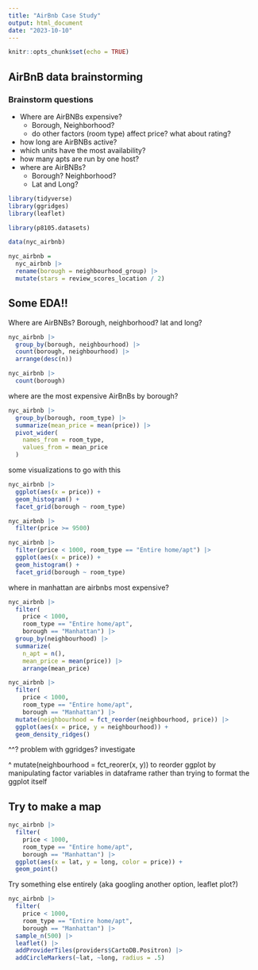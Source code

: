 ```yaml
---
title: "AirBnb Case Study"
output: html_document
date: "2023-10-10"
---
```


```r
knitr::opts_chunk$set(echo = TRUE)
```

## AirBnB data brainstorming

### Brainstorm questions

- Where are AirBNBs expensive? 
  - Borough, Neighborhood? 
  - do other factors (room type) affect price? what about rating?
- how long are AirBNBs active? 
- which units have the most availability? 
- how many apts are run by one host? 
- where are AirBNBs? 
  - Borough? Neighborhood? 
  - Lat and Long? 
  
```r
library(tidyverse)
library(ggridges)
library(leaflet)

library(p8105.datasets)

data(nyc_airbnb)

nyc_airbnb = 
  nyc_airbnb |> 
  rename(borough = neighbourhood_group) |> 
  mutate(stars = review_scores_location / 2)
```

## Some EDA!!

Where are AirBNBs? Borough, neighborhood? lat and long? 

```r
nyc_airbnb |> 
  group_by(borough, neighbourhood) |> 
  count(borough, neighbourhood) |> 
  arrange(desc(n))

nyc_airbnb |> 
  count(borough)
```

where are the most expensive AirBnBs by borough? 

```r
nyc_airbnb |> 
  group_by(borough, room_type) |> 
  summarize(mean_price = mean(price)) |> 
  pivot_wider(
    names_from = room_type,
    values_from = mean_price
  )
```

some visualizations to go with this

```r
nyc_airbnb |> 
  ggplot(aes(x = price)) + 
  geom_histogram() +
  facet_grid(borough ~ room_type)
```

```r
nyc_airbnb |> 
  filter(price >= 9500)
```

```r
nyc_airbnb |> 
  filter(price < 1000, room_type == "Entire home/apt") |> 
  ggplot(aes(x = price)) + 
  geom_histogram() +
  facet_grid(borough ~ room_type)
```

where in manhattan are airbnbs most expensive? 

```r
nyc_airbnb |> 
  filter(
    price < 1000,
    room_type == "Entire home/apt",
    borough == "Manhattan") |> 
  group_by(neighbourhood) |> 
  summarize(
    n_apt = n(),
    mean_price = mean(price)) |> 
    arrange(mean_price)
``` 

```r
nyc_airbnb |> 
  filter(
    price < 1000,
    room_type == "Entire home/apt",
    borough == "Manhattan") |> 
  mutate(neighbourhood = fct_reorder(neighbourhood, price)) |> 
  ggplot(aes(x = price, y = neighbourhood)) + 
  geom_density_ridges()
```

^^? problem with ggridges? investigate

^ mutate(neighbourhood = fct_reorer(x, y)) to reorder ggplot by manipulating factor variables in dataframe rather than trying to format the ggplot itself

## Try to make a map

```r
nyc_airbnb |> 
  filter(
    price < 1000,
    room_type == "Entire home/apt",
    borough == "Manhattan") |> 
  ggplot(aes(x = lat, y = long, color = price)) + 
  geom_point()
```

Try something else entirely (aka googling another option, leaflet plot?)

```r
nyc_airbnb |> 
  filter(
    price < 1000,
    room_type == "Entire home/apt",
    borough == "Manhattan") |> 
  sample_n(500) |> 
  leaflet() |> 
  addProviderTiles(providers$CartoDB.Positron) |> 
  addCircleMarkers(~lat, ~long, radius = .5)
```

















